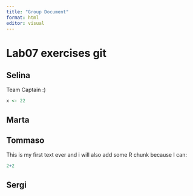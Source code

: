 ```yaml
---
title: "Group Document"
format: html
editor: visual
---
```


# Lab07 exercises git

## Selina

Team Captain :)

```r
x <- 22
```

## Marta

## Tommaso

This is my first text ever and i will also add some R chunk because I can:

```r
2+2
```

## Sergi
